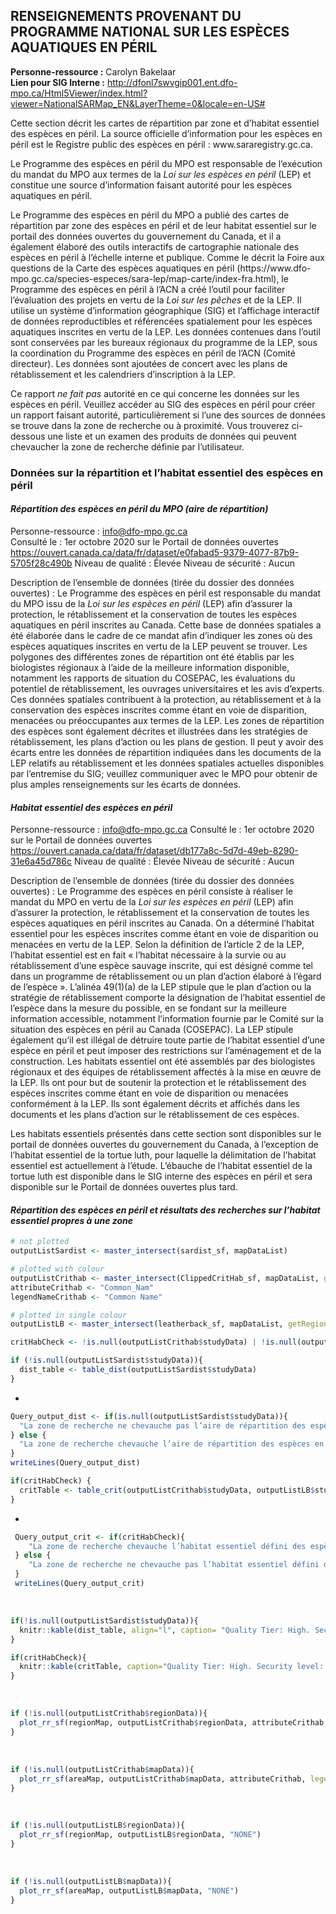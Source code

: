## **RENSEIGNEMENTS PROVENANT DU PROGRAMME NATIONAL SUR LES ESPÈCES AQUATIQUES EN PÉRIL**    
**Personne-ressource :** Carolyn Bakelaar  
**Lien pour SIG Interne :** <http://dfonl7swvgip001.ent.dfo-mpo.ca/Html5Viewer/index.html?viewer=NationalSARMap_EN&LayerTheme=0&locale=en-US#>  

Cette section décrit les cartes de répartition par zone et d’habitat essentiel des espèces en péril. La source officielle d’information pour les espèces en péril est le Registre public des espèces en péril : www.sararegistry.gc.ca.

Le Programme des espèces en péril du MPO est responsable de l’exécution du mandat du MPO aux termes de la _Loi sur les espèces en péril_ (LEP) et constitue une source d’information faisant autorité pour les espèces aquatiques en péril.

Le Programme des espèces en péril du MPO a publié des cartes de répartition par zone des espèces en péril et de leur habitat essentiel sur le portail des données ouvertes du gouvernement du Canada, et il a également élaboré des outils interactifs de cartographie nationale des espèces en péril à l’échelle interne et publique. Comme le décrit la Foire aux questions de la Carte des espèces aquatiques en péril (https://www.dfo-mpo.gc.ca/species-especes/sara-lep/map-carte/index-fra.html), le Programme des espèces en péril à l’ACN a créé l’outil pour faciliter l’évaluation des projets en vertu de la _Loi sur les pêches_ et de la LEP. Il utilise un système d’information géographique (SIG) et l’affichage interactif de données reproductibles et référencées spatialement pour les espèces aquatiques inscrites en vertu de la LEP. Les données contenues dans l’outil sont conservées par les bureaux régionaux du programme de la LEP, sous la coordination du Programme des espèces en péril de l’ACN (Comité directeur). Les données sont ajoutées de concert avec les plans de rétablissement et les calendriers d’inscription à la LEP.

Ce rapport *ne fait pas* autorité en ce qui concerne les données sur les espèces en péril. Veuillez accéder au SIG des espèces en péril pour créer un rapport faisant autorité, particulièrement si l’une des sources de données se trouve dans la zone de recherche ou à proximité. Vous trouverez ci-dessous une liste et un examen des produits de données qui peuvent chevaucher la zone de recherche définie par l’utilisateur.

### **Données sur la répartition et l’habitat essentiel des espèces en péril**    

#### ***Répartition des espèces en péril du MPO (aire de répartition)*** {-}    

Personne-ressource : <info@dfo-mpo.gc.ca>  
Consulté le : 1er octobre 2020 sur le Portail de données ouvertes <https://ouvert.canada.ca/data/fr/dataset/e0fabad5-9379-4077-87b9-5705f28c490b>
Niveau de qualité : Élevée
Niveau de sécurité : Aucun

Description de l’ensemble de données (tirée du dossier des données ouvertes) : Le Programme des espèces en péril est responsable du mandat du MPO issu de la _Loi sur les espèces en péril_ (LEP) afin d’assurer la protection, le rétablissement et la conservation de toutes les espèces aquatiques en péril inscrites au Canada. Cette base de données spatiales a été élaborée dans le cadre de ce mandat afin d’indiquer les zones où des espèces aquatiques inscrites en vertu de la LEP peuvent se trouver. Les polygones des différentes zones de répartition ont été établis par les biologistes régionaux à l’aide de la meilleure information disponible, notamment les rapports de situation du COSEPAC, les évaluations du potentiel de rétablissement, les ouvrages universitaires et les avis d’experts. Ces données spatiales contribuent à la protection, au rétablissement et à la conservation des espèces inscrites comme étant en voie de disparition, menacées ou préoccupantes aux termes de la LEP. Les zones de répartition des espèces sont également décrites et illustrées dans les stratégies de rétablissement, les plans d’action ou les plans de gestion. Il peut y avoir des écarts entre les données de répartition indiquées dans les documents de la LEP relatifs au rétablissement et les données spatiales actuelles disponibles par l’entremise du SIG; veuillez communiquer avec le MPO pour obtenir de plus amples renseignements sur les écarts de données.

#### ***Habitat essentiel des espèces en péril***    

Personne-ressource : <info@dfo-mpo.gc.ca>
Consulté le : 1er octobre 2020 sur le Portail de données ouvertes <https://ouvert.canada.ca/data/fr/dataset/db177a8c-5d7d-49eb-8290-31e6a45d786c>
Niveau de qualité : Élevée
Niveau de sécurité : Aucun   

Description de l’ensemble de données (tirée du dossier des données ouvertes) : Le Programme des espèces en péril consiste à réaliser le mandat du MPO en vertu de la _Loi sur les espèces en péril_ (LEP) afin d’assurer la protection, le rétablissement et la conservation de toutes les espèces aquatiques en péril inscrites au Canada. On a déterminé l'habitat essentiel pour les espèces inscrites comme étant en voie de disparition ou menacées en vertu de la LEP. Selon la définition de l'article 2 de la LEP, l'habitat essentiel est en fait « l'habitat nécessaire à la survie ou au rétablissement d'une espèce sauvage inscrite, qui est désigné comme tel dans un programme de rétablissement ou un plan d'action élaboré à l'égard de l'espèce ». L'alinéa 49(1)(a) de la LEP stipule que le plan d’action ou la stratégie de rétablissement comporte la désignation de l’habitat essentiel de l’espèce dans la mesure du possible, en se fondant sur la meilleure information accessible, notamment l’information fournie par le Comité sur la situation des espèces en péril au Canada (COSEPAC). La LEP stipule également qu'il est illégal de détruire toute partie de l'habitat essentiel d'une espèce en péril et peut imposer des restrictions sur l'aménagement et de la construction. Les habitats essentiel ont été assemblés par des biologistes régionaux et des équipes de rétablissement affectés à la mise en œuvre de la LEP. Ils ont pour but de soutenir la protection et le rétablissement des espèces inscrites comme étant en voie de disparition ou menacées conformément à la LEP. Ils sont également décrits et affichés dans les documents et les plans d’action sur le rétablissement de ces espèces.

Les habitats essentiels présentés dans cette section sont disponibles sur le portail de données ouvertes du gouvernement du Canada, à l’exception de l’habitat essentiel de la tortue luth, pour laquelle la délimitation de l’habitat essentiel est actuellement à l’étude. L’ébauche de l’habitat essentiel de la tortue luth est disponible dans le SIG interne des espèces en péril et sera disponible sur le Portail de données ouvertes plus tard.

#### ***Répartition des espèces en péril et résultats des recherches sur l’habitat essentiel propres à une zone***

```r
# not plotted
outputListSardist <- master_intersect(sardist_sf, mapDataList)

# plotted with colour
outputListCrithab <- master_intersect(ClippedCritHab_sf, mapDataList, getRegion=TRUE)
attributeCrithab <- "Common_Nam"
legendNameCrithab <- "Common Name"

# plotted in single colour
outputListLB <- master_intersect(leatherback_sf, mapDataList, getRegion=TRUE)

critHabCheck <- !is.null(outputListCrithab$studyData) | !is.null(outputListLB$studyData)

if (!is.null(outputListSardist$studyData)){
  dist_table <- table_dist(outputListSardist$studyData)
}
```
*
```r
Query_output_dist <- if(is.null(outputListSardist$studyData)){
  "La zone de recherche ne chevauche pas l’aire de répartition des espèces en péril."
} else {
  "La zone de recherche chevauche l’aire de répartition des espèces en péril."
}
writeLines(Query_output_dist)
```

```r
if(critHabCheck) {
  critTable <- table_crit(outputListCrithab$studyData, outputListLB$studyData)  
}
```
*
```r
 Query_output_crit <- if(critHabCheck){
    "La zone de recherche chevauche l’habitat essentiel défini des espèces en péril."
 } else {
    "La zone de recherche ne chevauche pas l’habitat essentiel défini des espèces en péril."
 }
 writeLines(Query_output_crit)
```
<br>
```r
if(!is.null(outputListSardist$studyData)){
  knitr::kable(dist_table, align="l", caption= "Quality Tier: High. Security level: none. Species At Risk listed as Endangered, Threatened or Special Concern under the <i>Species At Risk Act</i> for which the search polygon overlaps with their distribution (range). This is not the authoritative source or advice for Species At Risk data. Please access the Species At Risk [GIS tool](http://dfonl7swvgip001.ent.dfo-mpo.ca/Html5Viewer/index.html?viewer=NationalSARMap_EN&LayerTheme=0&locale=en-US) to create anthe authoritative SARA report.", booktabs = T, escape = F, linesep="") %>% kable_styling(bootstrap_options = "striped", full_width = T, position = "left")
}
```

```r
if(critHabCheck){
  knitr::kable(critTable, caption="Quality Tier: High. Security level: none. Species at Risk listed as Endangered or Threatened under the <i>Species at Risk Act</i> (SARA) for which the search polygon overlaps with their critical habitat. Critical habitat is defined under section 2 of SARA as: “the habitat that is necessary for the survival or recovery of a listed wildlife species and that is identified as the species’ critical habitat in the recovery strategy or in an action plan for the species”. Critical Habitat is identified in a species’ recovery strategy or action plan, posted on the [SAR Public Registry](http://www.sararegistry.gc.ca). This is <b>not</b> the authoritative source or advice for Species at Risk data. Please access the Species at Risk [GIS tool](http://dfonl7swvgip001.ent.dfo-mpo.ca/Html5Viewer/index.html?viewer=NationalSARMap_EN&LayerTheme=0&locale=en-US) to create an authoritative SARA report.", booktabs = T, escape = F, linesep="") %>% kable_styling(bootstrap_options = "striped", full_width = T, position = "left")
}

```
<br>

```r
if (!is.null(outputListCrithab$regionData)){
  plot_rr_sf(regionMap, outputListCrithab$regionData, attributeCrithab, legendName = legendNameCrithab)
}    
```
<br>
```r
if (!is.null(outputListCrithab$mapData)){
  plot_rr_sf(areaMap, outputListCrithab$mapData, attributeCrithab, legendName = legendNameCrithab)
}  
```
<br>
```r
if (!is.null(outputListLB$regionData)){
  plot_rr_sf(regionMap, outputListLB$regionData, "NONE")
}   
```
<br>
```r
if (!is.null(outputListLB$mapData)){
  plot_rr_sf(areaMap, outputListLB$mapData, "NONE")
} 
```
